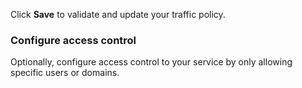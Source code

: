 
Click **Save** to validate and update your traffic policy.

### Configure access control

Optionally, configure access control to your service by only allowing specific users or domains.

<Tabs>
  <Tab title="By Email">
    <Email />
  </Tab>
  <Tab title="By Name">
    <Name />
  </Tab>
</Tabs>